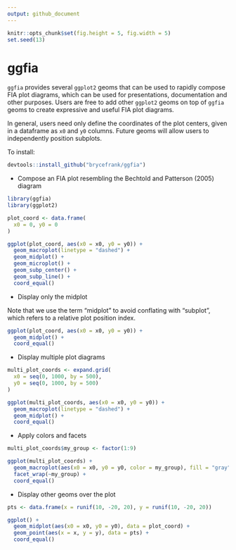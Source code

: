 ```yaml
---
output: github_document
---
```


```r
knitr::opts_chunk$set(fig.height = 5, fig.width = 5)
set.seed(13)
```

# ggfia

`ggfia` provides several `ggplot2` geoms that can be used to rapidly compose
FIA plot diagrams, which can be used for presentations, documentation and
other purposes.  Users are free to add other `ggplot2` geoms on top of `ggfia`
geoms to create expressive and useful FIA plot diagrams.

In general, users need only define the coordinates of the plot centers,
given in a dataframe as `x0` and `y0` columns. Future geoms will allow users to
independently position subplots.

To install:

```r
devtools::install_github("brycefrank/ggfia")
```

- Compose an FIA plot resembling the Bechtold and Patterson (2005) diagram

```r
library(ggfia)
library(ggplot2)

plot_coord <- data.frame(
  x0 = 0, y0 = 0
)

ggplot(plot_coord, aes(x0 = x0, y0 = y0)) +
  geom_macroplot(linetype = "dashed") +
  geom_midplot() +
  geom_microplot() +
  geom_subp_center() +
  geom_subp_line() +
  coord_equal()
```

- Display only the midplot

Note that we use the term "midplot" to avoid conflating with "subplot", which
refers to a relative plot position index.

```r
ggplot(plot_coord, aes(x0 = x0, y0 = y0)) +
  geom_midplot() +
  coord_equal()
```

- Display multiple plot diagrams

```r
multi_plot_coords <- expand.grid(
  x0 = seq(0, 1000, by = 500),
  y0 = seq(0, 1000, by = 500)
)

ggplot(multi_plot_coords, aes(x0 = x0, y0 = y0)) +
  geom_macroplot(linetype = "dashed") +
  geom_midplot() +
  coord_equal()
```

- Apply colors and facets

```r
multi_plot_coords$my_group <- factor(1:9)

ggplot(multi_plot_coords) +
  geom_macroplot(aes(x0 = x0, y0 = y0, color = my_group), fill = "gray") +
  facet_wrap(~my_group) +
  coord_equal()
```

- Display other geoms over the plot

```r
pts <- data.frame(x = runif(10, -20, 20), y = runif(10, -20, 20))

ggplot() +
  geom_midplot(aes(x0 = x0, y0 = y0), data = plot_coord) +
  geom_point(aes(x = x, y = y), data = pts) +
  coord_equal()
```